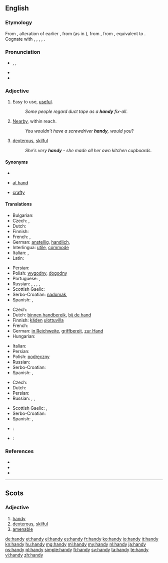{{also|Handy}}
==English==

===Etymology===
From {{etyl|enm}}, alteration of earlier {{term|hendi||handy, skillful|lang=enm}}, from {{etyl|ang}} {{term|hendig|hendiġ|skillful|lang=ang}} (as in {{term|listhendig|listhendiġ|skilled in art|lang=ang}}), from {{etyl|gem-pro|en}} {{recons|handugaz||handy, skillful, nimble|lang=gem-pro}}, from {{recons|handuz||hand|lang=gem-pro}}, equivalent to {{suffix|hand|y|lang=-}}. Cognate with {{etyl|gml|-}} {{term|handich||skillful, apt|lang=gml}}, {{etyl|gmh|-}} {{term|handec|lang=gmh}}, {{term|hendec||manual, hand-held|lang=gmh}}, {{etyl|non|-}} {{term|hǫndugr||sc=Latinx|efficient|lang=non}}, {{etyl|got|-}} {{term|𐌷𐌰𐌽𐌳𐌿𐌲𐍃||tr=handugs|wise, clever|lang=got|sc=Goth}}.

===Pronunciation===
* {{enPR|hăn'di}}, {{IPA|/ˈhæn.di/}}, {{X-SAMPA|/"h{n.di/}}
* {{audio|En-us-handy.ogg|Audio (US)}}
* {{rhymes|ændi}}

===Adjective===
{{en-adj|handi|er}}

# Easy to use, [[useful]].
#: ''Some people regard duct tape as a '''handy''' fix-all''.
# [[nearby|Nearby]], within reach.
#: ''You wouldn’t have a screwdriver '''handy''', would you''?
# {{dialect}} [[dexterous]], [[skilful]]
#: ''She's very '''handy''' - she made all her own kitchen cupboards.''

====Synonyms====
* {{sense|useful}}
* {{sense|nearby}} [[at hand]]
* {{sense|skilful}} [[crafty]]

====Translations====
{{trans-top|easy to use}}
* Bulgarian: {{t+|bg|полезен|m}}
* Czech: {{t-|cs|praktický}},  {{t-|cs|užitečný}}
* Dutch: {{t+|nl|handig}}
* Finnish: {{t+|fi|kätevä}}
* French: {{t+|fr|pratique}}, {{t+|fr|commode}}
* German: [[anstellig]], [[handlich]],  {{t+|de|praktisch}}
* Interlingua: [[utile]], [[commode]]
* Italian: {{t+|it|utile}}, {{t+|it|pratico}}
* Latin: {{t-|la|utilis}}
{{trans-mid}}
* Persian: {{t+|fa|سودمند|sc=fa-Arab}}
* Polish: [[wygodny]], [[dogodny]]
* Portuguese: {{t+|pt|útil}}, {{t+|pt|prático}}
* Russian: {{t+|ru|удобный|tr=udóbnyj}} {{qualifier|convenient, comfortable}}, {{t+|ru|полезный|tr=poléznyj}} {{qualifier|useful}}, {{t+|ru|практичный|tr=praktíčnyj}} {{qualifier|practical}}, {{t|ru|портативный|tr=portatívnyj|sc=Cyrl}} {{qualifier|portable}}, {{t|ru|кстати|tr=kstáti|sc=Cyrl}} {{qualifier|adverbial: to the purpose}}
* Scottish Gaelic: {{t-|gd|goireasach}}
* Serbo-Croatian: [[nadomak]], {{t-|sh|практичан|sc=Cyrl}}
* Spanish: {{t+|es|práctico}}, {{t-|es|hábil}}
{{trans-bottom}}

{{trans-top|within reach}}
* Czech: {{t-|cs|po ruce}}
* Dutch: [[binnen handbereik]], [[bij de hand]]
* Finnish: [[käsi|käden]] [[ulottuvilla]]
* French: {{t-|fr|à portée de main}}
* German: [[in Reichweite]], [[griffbereit]], [[zur Hand]]
* Hungarian: {{t-|hu|kéznél}}
{{trans-mid}}
* Italian: {{t+|it|comodo}}
* Persian: {{t+|fa|در دسترس|sc=fa-Arab}}
* Polish: [[podręczny]]
* Russian: {{t+|ru|рука|tr=pod rukój|alt=под рукой}} {{qualifier|at hand, lit.: under hand}}
* Serbo-Croatian: {{t-|sh|приручан|sc=Cyrl}}
* Spanish: {{t-|es|a mano}}, {{t+|es|cerca}}
{{trans-bottom}}

{{trans-top|dexterous}}
* Czech: {{t-|cs|šikovný}}
* Dutch: {{t|nl|handig}}
* Persian: {{t+|fa|ماهر|sc=fa-Arab}}
* Russian: {{t+|ru|ловкий|tr=lóvkij}}, {{t+|ru|искусный|tr=iskúsnyj}}, {{t+|ru|умелый|tr=umélyj}} {{qualifier|skilful}}
{{trans-mid}}
* Scottish Gaelic: {{t-|gd|tapaidh}}, {{t-|gd|deas}}
* Serbo-Croatian: {{t-|sh|спретан|sc=Cyrl}}
* Spanish: {{t-|es|hábil}}, {{t+|es|diestro}}
{{trans-bottom}}

{{ttbc-top}}
* {{ttbc|fr}}: {{t|fr|maniable}}
{{trans-mid}}
* {{ttbc|roa-jer}}: {{t|roa-jer|manniabl'ye|m|f}}
{{trans-bottom}}

===References===
* {{R:Webster 1913}}
* {{R:Century 1911}}
* {{R:OneLook}}

----

==Scots==

===Adjective===
{{sco-adj|hand|ier|iest}}

# [[handy#English|handy]]
# [[dexterous]], [[skilful]]
# [[amenable]] {{gloss|of an animal}}

[[de:handy]]
[[et:handy]]
[[el:handy]]
[[es:handy]]
[[fr:handy]]
[[ko:handy]]
[[io:handy]]
[[it:handy]]
[[kn:handy]]
[[hu:handy]]
[[mg:handy]]
[[ml:handy]]
[[my:handy]]
[[nl:handy]]
[[ja:handy]]
[[ps:handy]]
[[pl:handy]]
[[simple:handy]]
[[fi:handy]]
[[sv:handy]]
[[ta:handy]]
[[te:handy]]
[[vi:handy]]
[[zh:handy]]
